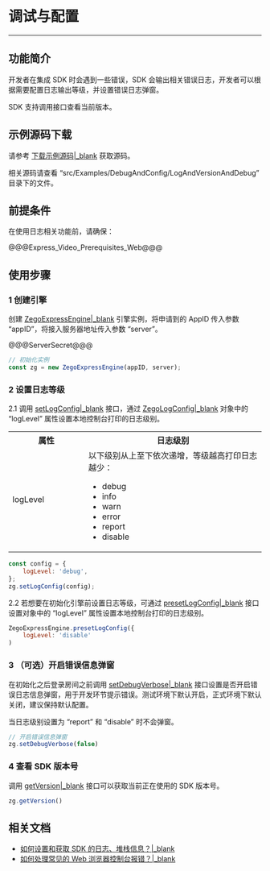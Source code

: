 # 调试与配置

---

## 功能简介

开发者在集成 SDK 时会遇到一些错误，SDK 会输出相关错误日志，开发者可以根据需要配置日志输出等级，并设置错误日志弹窗。

SDK 支持调用接口查看当前版本。

## 示例源码下载

请参考 [下载示例源码\|_blank](!DownloadDemo/DownloadDemo) 获取源码。

相关源码请查看 “src/Examples/DebugAndConfig/LogAndVersionAndDebug” 目录下的文件。

## 前提条件

在使用日志相关功能前，请确保：

@@@Express_Video_Prerequisites_Web@@@

## 使用步骤

### 1 创建引擎 

创建 [ZegoExpressEngine\|_blank](@-ZegoExpressEngine) 引擎实例，将申请到的 AppID 传入参数 “appID”，将接入服务器地址传入参数 “server”。

@@@ServerSecret@@@

```javascript
// 初始化实例
const zg = new ZegoExpressEngine(appID, server);
```

### 2 设置日志等级

2.1 调用 [setLogConfig\|_blank](@setLogConfig) 接口，通过 [ZegoLogConfig\|_blank](@-ZegoLogConfig) 对象中的 “logLevel” 属性设置本地控制台打印的日志级别。

<table>
  <colgroup>
    <col width="30%">
    <col width="70%">
  </colgroup>
<tbody><tr>
<th>属性</th>
<th>日志级别</th>
</tr>
<tr>
<td>logLevel</td>
<td>以下级别从上至下依次递增，等级越高打印日志越少：
<ul>
<li>debug </li>
<li>info</li>
<li>warn</li>
<li>error</li>
<li>report</li>
<li>disable</li>
</ul></td>
</tr>
</tbody></table>


```javascript
const config = {
	logLevel: 'debug',
};
zg.setLogConfig(config);
```

2.2 若想要在初始化引擎前设置日志等级，可通过 [presetLogConfig\|_blank](@presetLogConfig) 接口设置对象中的 “logLevel” 属性设置本地控制台打印的日志级别。

```javascript
ZegoExpressEngine.presetLogConfig({
    logLevel: 'disable'
)
```

### 3 （可选）开启错误信息弹窗

在初始化之后登录房间之前调用 [setDebugVerbose\|_blank](@setDebugVerbose) 接口设置是否开启错误日志信息弹窗，用于开发环节提示错误。测试环境下默认开启，正式环境下默认关闭，建议保持默认配置。

<div class="mk-hint">

当日志级别设置为 “report” 和 “disable” 时不会弹窗。
</div>

```javascript
// 开启错误信息弹窗
zg.setDebugVerbose(false)
```


### 4  查看 SDK 版本号

调用 [getVersion\|_blank](@getVersion) 接口可以获取当前正在使用的 SDK 版本号。

```javascript
zg.getVersion()
```


## 相关文档

- [如何设置和获取 SDK 的日志、堆栈信息？\|_blank](https://doc-zh.zego.im/faq/express_sdkLog)
- [如何处理常见的 Web 浏览器控制台报错？\|_blank](https://doc-zh.zego.im/faq/web_console_error)
